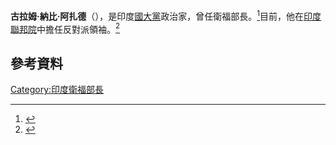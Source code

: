 {{Expand language|1=en|time=2020-07-21T08:09:56+00:00}}
{{Refimprove|time=2020-07-21T08:09:56+00:00}}

'''古拉姆·納比·阿扎德'''（{{lang-en|Ghulam Nabi Azad}}），是印度[[國大黨|國大黨]]政治家，曾任衛福部長。<ref>{{cite web|url=http://www.elections.in/political-leaders/ghulam-nabi-azad.html|title=Ghulam Nabi Azad Biography - About family, political life, awards won, history}}</ref>目前，他在[[印度聯邦院|印度聯邦院]]中擔任反對派領袖。<ref>{{cite web|title=Ghulam Nabi Azad named Leader of Congress in Rajya Sabha|url=http://news.biharprabha.com/2014/06/ghulam-nabi-azad-named-leader-of-congress-in-rajya-sabha/|agency=Indo-Asian News Service|publisher=news.biharprabha.com|accessdate=9 June 2014|archive-date=2018-12-24|archive-url=https://web.archive.org/web/20181224192840/http://news.biharprabha.com/2014/06/ghulam-nabi-azad-named-leader-of-congress-in-rajya-sabha/|dead-url=no}}</ref>  

== 參考資料 == 
{{reflist}}

[[Category:印度衛福部長|Category:印度衛福部長]]